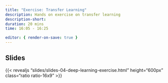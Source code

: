 ```yaml
---
title: "Exercise: Transfer Learning" 
description: Hands on exercise on transfer learning
description-short: 
duration: 20 mins
time: 16:05 - 16:25

editor: { render-on-save: true }
---
```


## Slides

{{< revealjs "slides/slides-04-deep-learning-exercise.html" height="600px" class="ratio ratio-16x9" >}}
